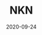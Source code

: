 ---
title: NKN
category: Partners
tag: Connectivity,Smart Home,Smart City
status: publish
date: 2020-09-24
slug: NKN is a decentralized, peer-to-peer network connectivity protocol || Connectivity partner (USA, China)
website: https://medium.com/iotex/iotex-nkn-expanding-the-reach-and-impact-of-blockchain-technology-a721201d306c
twitter:
logo: /img/NKN.png
featured_img: https://wp.gcap1.iotex.io/wp-content/uploads/2020/10/nkn.jpg
telegram:
---
